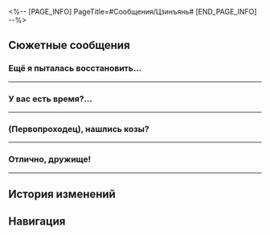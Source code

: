 <%-- [PAGE_INFO]
PageTitle=#Сообщения/Цзинъянь#
[END_PAGE_INFO] --%>
{{Сообщение Инфобокс
|id          = 47
|Изображение = НИП Цзинъянь Иконка.png
|Тип         = НИП
|Отправитель = Цзинъянь
|ПодписьСоо  = Нет времени, не выйдет, не получится.
|Фракция     = Лофу Сяньчжоу
}}

==Сюжетные сообщения==
===Ещё я пыталась восстановить...===
{{Сообщения
|условие_получения = 
|текст =
:'''Цзинъянь:''' Ещё я пыталась восстановить данные с камер наблюдения робоптахи и обнаружила кое-что о Лоче.
:'''Цзинъянь:''' Тогда я оставлю их здесь, приходите взглянуть, как будет время. Но я всё же думаю, что Лоча с этим никак не связан.
:{Выбор} Понятно, спасибо.
::'''(Первопроходец):''' Понятно, спасибо.
::'''Цзинъянь:''' Не за что, это моя работа.
:{Выбор} Мы чуть позже придём.
::'''(Первопроходец):''' Понятно. Мы чуть позже придём.
::'''Цзинъянь:''' Спасибо вам.
}}
----

===У вас есть время?...===
{{Сообщения
|условие_получения = 
|текст =
:'''Цзинъянь:''' У вас есть время? Забегите в Комиссию по балансу, когда удастся выкроить минутку, я восстановила часть изображений, возможно, вам будет интересно.
:{Выбор} Отлично...
:'''(Первопроходец):''' Ты просто спасительница, огромное спасибо. Мы уже идём.
:'''Цзинъянь:''' Осторожно там. Безопасность превыше всего.
}}
----

===(Первопроходец), нашлись козы?===
{{Сообщения
|условие_получения = 
|текст =
:'''Цзинъянь:''' (Первопроходец), нашлись козы?
:'''Цзинъянь:''' Эй, у тебя всё в порядке?
:'''Цзинъянь:''' Ответь, когда прочитаешь.
:'''Цзинъянь:''' Ты {{MC|ж=жива|м=жив}}?
:{Выбор} Тут я!
::'''(Первопроходец):''' Извини, вот только минутка нашлась ответить.
:{Выбор} Отчёт нужен, да?..
::'''(Первопроходец):''' Чуть не {{MC|ж=забыла|м=забыл}} тебе отчитаться, извини.
:'''(Первопроходец):''' Козы нашлись, но их всех съели волки. Они не наелись и решили меня тоже съесть. Но я уже {{MC|ж=разобралась|м=разобрался}}.
:'''(Первопроходец):''' А потом меня отвели к каким-то Освободителям. Они пытались заставить меня к ним присоединиться. Уф, сплошные неприятности.
:'''Цзинъянь:''' Ну и присоединяйся!
:{Выбор} Что?
:'''(Первопроходец):''' Что? Теперь мне вовсе расхотелось к ним присоединяться...
:'''Цзинъянь:''' А ты знаешь, что Альянс не запрещал тем торговцам, которые поклоняются Творительнице Чумы, торговать на Сяньчжоу?
:'''Цзинъянь:''' И такая снисходительная политика доставляет немало проблем Комиссии по балансу, ведь мы пытаемся поддержать мир.
:'''Цзинъянь:''' И эти Освободители - одна из тех проблем.
:'''Цзинъянь:''' Понятное дело, что все они законопослушны и ничего не нарушали.
:'''Цзинъянь:''' Но ведь эти люди поклоняются Пути Изобилия и верят, что они накопят добродетели, если будут отпускать живых существ на волю.
:'''Цзинъянь:''' И вот они начали отпускать всё больше и больше существ, даже инвазивные виды. А это такая головная боль для Комиссии.
:'''Цзинъянь:''' Вот поэтому мы хотим, чтобы ты к ним {{MC|ж=внедрилась|м=внедрился}} и {{MC|ж=уничтожила|м=уничтожил}} их изнутри! Комиссия по балансу щедро тебя вознаградит!
:{Выбор} Опять я?
::'''(Первопроходец):''' Опять я? Неужели в Комиссии по балансу нет своих работников? Да я если и хочу помочь, даже не знаю, с чего подступиться.
:{Выбор} И как мне их уничтожить?
::'''(Первопроходец):''' Изнутри уничтожить? Как? Да я если и хочу помочь, даже не знаю, с чего подступиться.
:'''Цзинъянь:''' Не скромничай! Все шесть Комиссий рассказывают легенду о том, как ты {{MC|ж=проникла|м=проник}} в Ученики Санктус Медикус и {{MC|ж=перехитрила|м=перехитрил}} их.
:'''Цзинъянь:''' В уничтожении организаций не сыскать тебе равных.
:'''Цзинъянь:''' Конечно, заставлять тебя не будем.
:'''Цзинъянь:''' И если и не уничтожишь их, то сможешь хотя бы передавать нам информацию об их будущих операциях. Так нам легче будет предотвратить возмутительные происшествия.
:'''Цзинъянь:''' В любом случае мы заранее благодарны. Комиссия по балансу отплатит щедрой наградой!
}}
----

===Отлично, дружище!===
{{Сообщения
|условие_получения = 
|текст =
:'''Цзинъянь:''' Отлично, дружище!
:'''Цзинъянь:''' На рабочем месте я получила официальное уведомление от Комиссии. Эта троица святош из Освободителей в большой беде.
:{Выбор} Что с ними?
:'''(Первопроходец):''' Что случилось?
:'''Цзинъянь:''' А ты сходи в Возвышающее святилище и поймёшь.
}}
----

==История изменений==
{{История изменений|3.5}}

==Навигация==
{{Сообщения Навбокс}}
